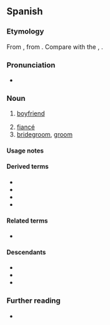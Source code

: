 {{also|nòvio}}
==Spanish==

===Etymology===
From {{inh|es|VL.|*novius||newly wed}}, from {{inh|es|la|novus||new}}. Compare with the {{cog|pt|noivo}}, {{cog|ca|nuvi}}.

===Pronunciation===
{{es-IPA}}
* {{audio|es|LL-Q1321 (spa)-AdrianAbdulBaha-novio.wav|Audio (Colombia)}}

===Noun===
{{es-noun|m|f=novia}}

# [[boyfriend]] {{gloss|romantic partner}}
#: {{syn|es|enamorado|pareja}}
# [[fiancé]]
# [[bridegroom]], [[groom]]

====Usage notes====
{{es-note-noun-mf}}

====Derived terms====
* {{l|es|amigovio}}
* {{l|es|atrapanovios}}
* {{l|es|compuesto y sin novia}}
* {{l|es|noviazgo}}

====Related terms====
* {{l|es|nuevo}}

====Descendants====
* {{desc|ca|nòvio|bor=1}}
* {{desc|ceb|nobyo|bor=1}}
* {{desc|tl|nobyo|bor=1}}

===Further reading===
* {{R:DRAE}}